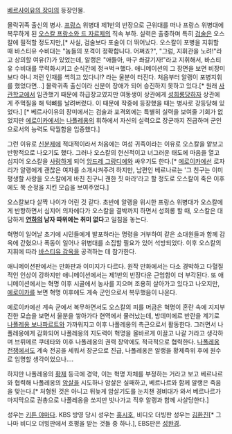[[베르사이유의 장미]]의 등장인물.

몰락귀족 출신의 병사. [[프랑스]] 위병대 제1반의 반장으로 근위대를 떠나 프랑스 위병대에 복무하게 된 [[오스칼 프랑소와 드 자르제]]의 직속 부하. 실력은 출중하며 특히 [[검술]]은 오스칼에 필적할 정도지만,[* 사실, 검술보다 포술이 더 뛰어났다. 오스칼이 포병을 지휘할 때 바스티유 수비대는 "놈들의 포격이 정확합니다. 어쩌죠?", "그럼, 지휘관을 노려!"라고 상의할 여유(?)가 있었는데, 알랭은 "애들아, 마구 쏴갈기자!"라고 지휘해서, 바스티유 수비대를 무력화시키고 순식간에 정ㅋ벅ㅋ했다. 애니메이션의 그 장면을 보면 비장미보다 아니 저런 인재를 썩히고 있다니!? 라는 울분이 터진다. 처음부터 알랭이 포병지휘를 했었다면...] 몰락귀족 출신이라 신분이 장애가 되어 승진하지 못하고 있다.[* 원래 [[사관학교]]에서 임관했기 때문에 하급장교였지만 여동생이 상관에게 [[성희롱]]당하자 상관에게 주먹질을 해 턱뼈를 날려버렸다. 이 때문에 작중에 등장했을 때는 병사로 강등당해 있었다.] [* 베르사이유의 장미에서는 검술과 포격외에는 특별히 실력을 보여줄 기회가 없었지만 [[에로이카]]에서는 [[나폴레옹]]의 휘하에서 자신의 실력으로 장군까지 진급하며 군인으로서의 능력도 탁월함을 입증했다.]

그런 이유로 [[신분제]]에 적대적이라서 처음에는 여성 귀족이라는 이유로 오스칼을 얕보고 반항적으로 나오기도 했다. 그러나 오스칼의 헌신적이고 너그러운 태도에 마음을 열고 심지어 오스칼을 [[사랑]]하게 되어 [[앙드레 그랑디에]]와 싸우기도 한다.[* [[에로이카]]에선 로자리가 알랭에게 괜찮은 여자를 소개시켜주려 하지만, 남편인 베르나르는 '그 친구는 이미 평생할 사랑을 오스칼에게 바친 친구니 괜한 짓 마라'라고 할 정도로 오스칼이 죽은 이후에도 쭉 순정을 지킨 모습을 보여주었다.]

오스칼보다 살짝 나이가 어린 것 같다. 초반에 알랭을 위시한 프랑스 위병대가 오스칼에게 반항하면서 심지어 의자에다가 오스칼을 결박까지 하면서 성희롱 할 때, 오스칼은 대담하게 '''[[연하]]의 남자 따위에는 취미 없다'''고 일침을 놓는다. 

혁명이 일어날 초기에 시민들에게 발포하라는 명령을 거부하여 같은 소대원들과 함께 감옥에 갇혔으나 폭동이 일어나 위병대를 소집할 필요가 있어 석방되었다. 이후 오스칼의 지휘에 따라 [[바스티유 감옥]]을 공격하는 데 참가한다.

애니메이션판에서는 만화판과 이미지가 다르다. 원작 만화에서는 다소 경박하고 다혈질적인 인상이 강하지만 애니메이션에서는 제1반의 반장다운 근엄함이 더 부각된다. 또 애니메이션에서는 혁명 이후 시골에서 농사를 지으며 조용히 살아가고 있다고 나오지만, [[에로이카]]를 보면 혁명 이후에도 게속 군인으로서 복무했음이 나온다. 

에로이카에선 계속 군에서 복무하면서도 오스칼의 피를 머금은 혁명이 혼란 속에 지지부진한 모습을 보면서 울분을 쌓아가다 현역에서 물러났는데, 방데미에르 반란을 계기로 [[나폴레옹 보나파르트]]와 가까워지고 이후 나폴레옹의 측근으로서 활동한다. 그러면서 나폴레옹에게 감화되어 나폴레옹의 지도력이 혁명을 올바르게 이끌고 나갈 거라고 생각하며 브뤼메르 쿠데타와 이후 나폴레옹의 권력 장악에도 적극적으로 협력한다. [[나폴레옹 전쟁]]에서도 계속 전공을 세워서 장군으로 진급, 나폴레옹은 알랭을 황제즉위 후에 원수로 임명할 생각이었으나….

하지만 나폴레옹의 [[황제]] 등극에 경악, 이는 혁명 자체를 부정하는 거라고 보고 베르나르와 협력해 나폴레옹의 [[암살]]을 시도하나 암살은 실패하고, 베르나르와 함께 알랭은 죽음을 맞는다.[* 처형된 것은 아니고 뒤늦게 암살기도를 눈치챈 경비대가 와서 베르나르가 마지막으로 권총으로 나폴레옹을 쏘지만 빗나가고 직후 알랭과 함께 사살당한다.]  

성우는 [[키튼 야마다]]. KBS 방영 당시 성우는 [[홍시호]], 비디오 더빙판 성우는 [[김환진]][* 그나마 비디오 더빙판에서 호평을 받는 것들 중 하나.], EBS판은 [[성완경]].

